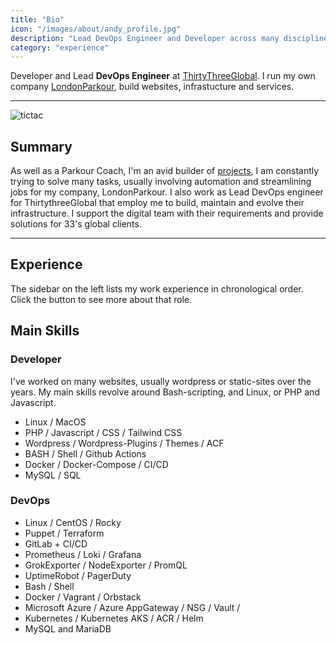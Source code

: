 ```yaml
---
title: "Bio"
icon: "/images/about/andy_profile.jpg"
description: "Lead DevOps Engineer and Developer across many disciplines and technologies. Also, I jump on things."
category: "experience"
---
```


Developer and Lead **DevOps Engineer** at [ThirtyThreeGlobal](https://www.ThirtyThreeGlobal.com). I run my own company [LondonParkour](https://LondonParkour.com), build websites, infrastucture and services.

---
![tictac](/images/about/andy_parkour.jpg)

## Summary

As well as a Parkour Coach, I'm an avid builder of [projects](/projects), I am constantly trying to solve many tasks, usually involving automation and streamlining jobs for my company, LondonParkour. 
I also work as Lead DevOps engineer for ThirtythreeGlobal that employ me to build, maintain and evolve their infrastructure. I support the digital team with their requirements and provide solutions for 33's global clients.

--- 

## Experience

The sidebar on the left lists my work experience in chronological order. Click the button to see more about that role.

## Main Skills

### Developer

I've worked on many websites, usually wordpress or static-sites over the years. My main skills revolve around Bash-scripting, and Linux, or PHP and Javascript.
- Linux / MacOS
- PHP / Javascript / CSS / Tailwind CSS
- Wordpress / Wordpress-Plugins / Themes / ACF
- BASH / Shell / Github Actions
- Docker / Docker-Compose / CI/CD
- MySQL / SQL

### DevOps

- Linux / CentOS / Rocky
- Puppet / Terraform
- GitLab + CI/CD
- Prometheus / Loki / Grafana 
- GrokExporter / NodeExporter / PromQL
- UptimeRobot / PagerDuty
- Bash / Shell
- Docker / Vagrant / Orbstack
- Microsoft Azure / Azure AppGateway / NSG / Vault / 
- Kubernetes / Kubernetes AKS / ACR / Helm
- MySQL and MariaDB
